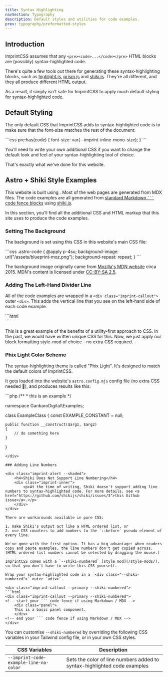 ```yaml
---
title: Syntax Highlighting
navSection: Typography
description: Default styles and utilities for code examples.
prev: typography/preformatted-styles
---
```



## Introduction

ImprintCSS assumes that any `<pre><code>...</code></pre>` HTML blocks are (possibly) syntax-highlighted code.

There's quite a few tools out there for generating these syntax-highlighting blocks, such as [highlight.js](https://highlightjs.org), [prism.js](https://prismjs.com) and [shiki.js](https://shiki.style). They're all different, and they all produce different HTML output.

As a result, it simply isn't safe for ImprintCSS to apply much default styling for syntax-highlighted code.

## Default Styling

The only default CSS that ImprintCSS adds to syntax-highlighted code is to make sure that the font-size matches the rest of the document:

<div class="imprint-callout --primary">
```css
pre:has(code) {
    font-size: var(--imprint-inline-mono-size);
}
```
</div>

You'll need to write your own additional CSS if you want to change the default look and feel of your syntax-highlighting tool of choice.

That's exactly what we've done for this website.

## Astro + Shiki Style Examples

This website is built using <ExternalLink name="Astro"/>. Most of the web pages are generated from MDX files. The code examples are all generated from [standard Markdown <code>&grave;&grave;&grave;</code> code fence blocks](https://spec.commonmark.org/0.31.2/#fenced-code-blocks) using [shiki.js](https://shiki.style).

In this section, you'll find all the additional CSS and HTML markup that this site uses to produce the code examples.

### Setting The Background

The background is set using this CSS in this website's main CSS file:

<div class="imprint-callout --primary">
```css
.astro-code {
    @apply p-4su;
    background-image: url("/assets/blueprint-moz.png");
    background-repeat: repeat;
}
```
</div>

The background image originally came from [Mozilla's MDN website](https://developer.mozilla.org) circa 2015. MDN's content is licensed under [CC-BY-SA 2.5](https://creativecommons.org/licenses/by-sa/2.5/).

### Adding The Left-Hand Divider Line

All of the code examples are wrapped in a `<div class="imprint-callout">` outer `<div>`. This adds the vertical line that you see on the left-hand side of each code example.

<div class="imprint-callout --primary">
```html
<div class="imprint-callout --primary">
    <!-- put your ``` code fence here if you are using Markdown / MDX -->
</div>
```
</div>

This is a great example of the benefits of a utility-first approach to CSS. In the past, we would have written unique CSS for this. Now, we just apply our block formatting style-mod of choice - no extra CSS required.

### Phix Light Color Scheme

The syntax-highlighting theme is called "Phix Light". It's designed to match the default colors of ImprintCSS.

It gets loaded into the website's `astro.config.mjs` config file (no extra CSS needed 🎉), and produces results like this:

<div class="imprint-callout --primary">
```php
/**
 * this is an example
 */

namespace GanbaroDigital\Examples;

class ExampleClass
{
    const EXAMPLE_CONSTANT = null;

    public function __construct($arg1, $arg2)
    {
        // do something here
    }
}
```
</div>

### Adding Line Numbers

<div class="imprint-alert --shaded">
    <h4>Shiki Does Not Support Line Numbering</h4>
    <div class="imprint-inner">
        <p>At the time of writing, Shiki doesn't support adding line numbers to syntax-highlighted code. For more details, see <a href="https://github.com/shikijs/shiki/issues/3">this Github issue</a>.</p>
    </div>
</div>

There are workarounds available in pure CSS:

1. make Shiki's output act like a HTML ordered list, or
2. use CSS counters to add numbers to the `::before` pseudo element of every line.

We've gone with the first option. It has a big advantage: when readers copy and paste examples, the line numbers don't get copied across. (HTML ordered list numbers cannot be selected by dragging the mouse.)

ImprintCSS comes with a `--shiki-numbered` [style mod](/style-mods/), so that you don't have to write this CSS yourself.

Wrap your syntax-highlighted code in a `<div class="--shiki-numbered">` outer `<div>`.

<div class="imprint-callout --primary --shiki-numbered">
```html
<div class="imprint-callout --primary --shiki-numbered">
<!-- start your ``` code fence if using Markdown / MDX -->
    <div class="panel">
    This is a basic panel component.
    </div>
<!-- end your ``` code fence if using Markdown / MDX -->
</div>
```
</div>

You can customise `--shiki-numbered` by overriding the following CSS variables in your Tailwind config file, or in your own CSS styles.

CSS Variables | Description
--------------|------------
`--imprint-code-example-line-no-color` | Sets the color of line numbers added to syntax-highlighted code examples